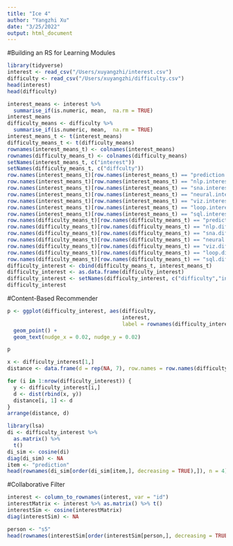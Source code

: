 ```yaml
---
title: "Ice 4"
author: "Yangzhi Xu"
date: "3/25/2022"
output: html_document
---
```


#Building an RS for Learning Modules
```r
library(tidyverse)
interest <- read_csv("/Users/xuyangzhi/interest.csv")
difficulty <- read_csv("/Users/xuyangzhi/difficulty.csv")
head(interest)
head(difficulty)
```

```r
interest_means <- interest %>% 
  summarise_if(is.numeric, mean,  na.rm = TRUE)
interest_means
difficulty_means <- difficulty %>% 
  summarise_if(is.numeric, mean,  na.rm = TRUE)
interest_means_t <- t(interest_means)
difficulty_means_t <- t(difficulty_means)
rownames(interest_means_t) <- colnames(interest_means)
rownames(difficulty_means_t) <- colnames(difficulty_means)
setNames(interest_means_t, c("interest"))
setNames(difficulty_means_t, c("diffculty"))
row.names(interest_means_t)[row.names(interest_means_t) == "prediction.interest"] <- "prediction"
row.names(interest_means_t)[row.names(interest_means_t) == "nlp.interest"] <- "nlp"
row.names(interest_means_t)[row.names(interest_means_t) == "sna.interest"] <- "sna"
row.names(interest_means_t)[row.names(interest_means_t) == "neural.interest"] <- "neural"
row.names(interest_means_t)[row.names(interest_means_t) == "viz.interest"] <- "viz"
row.names(interest_means_t)[row.names(interest_means_t) == "loop.interest"] <- "loop"
row.names(interest_means_t)[row.names(interest_means_t) == "sql.interest"] <- "sql"
row.names(difficulty_means_t)[row.names(difficulty_means_t) == "prediction.difficulty"] <- "prediction"
row.names(difficulty_means_t)[row.names(difficulty_means_t) == "nlp.difficulty"] <- "nlp"
row.names(difficulty_means_t)[row.names(difficulty_means_t) == "sna.difficulty"] <- "sna"
row.names(difficulty_means_t)[row.names(difficulty_means_t) == "neural.difficulty"] <- "neural"
row.names(difficulty_means_t)[row.names(difficulty_means_t) == "viz.difficulty"] <- "viz"
row.names(difficulty_means_t)[row.names(difficulty_means_t) == "loop.difficulty"] <- "loop"
row.names(difficulty_means_t)[row.names(difficulty_means_t) == "sql.difficulty"] <- "sql"
difficulty_interest <- cbind(difficulty_means_t, interest_means_t)
difficulty_interest <- as.data.frame(difficulty_interest)
difficulty_interest <- setNames(difficulty_interest, c("difficulty","interest"))
difficulty_interest

```
#Content-Based Recommender
```r
p <- ggplot(difficulty_interest, aes(difficulty,
                                     interest,
                                     label = rownames(difficulty_interest))) +
  geom_point() +
  geom_text(nudge_x = 0.02, nudge_y = 0.02)

p

```

```r
x <- difficulty_interest[1,]
distance <- data.frame(d = rep(NA, 7), row.names = row.names(difficulty_interest))

for (i in 1:nrow(difficulty_interest)) {
  y <- difficulty_interest[i,] 
  d <- dist(rbind(x, y)) 
  distance[i, 1] <- d 
}
arrange(distance, d)

library(lsa)
di <- difficulty_interest %>% 
  as.matrix() %>% 
  t()
di_sim <- cosine(di)
diag(di_sim) <- NA
item <- "prediction"
head(rownames(di_sim[order(di_sim[item,], decreasing = TRUE),]), n = 4)

```
#Collaborative Filter
```r
interest <- column_to_rownames(interest, var = "id") 
interestMatrix <- interest %>% as.matrix() %>% t()
interestSim <- cosine(interestMatrix) 
diag(interestSim) <- NA 

person <- "s5"
head(rownames(interestSim[order(interestSim[person,], decreasing = TRUE),]))
```